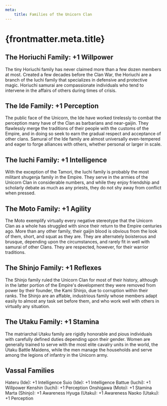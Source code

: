 ```yaml
---
meta:
    title: Families of the Unicorn Clan
---
```

# {frontmatter.meta.title}

## The Horiuchi Family: +1 Willpower

The tiny Horiuchi family has never claimed more than a few dozen members at most. Created a few decades before the Clan War, the Horiuchi are a branch of the Iuchi family that specializes in defensive and protective magic. Horiuchi samurai are compassionate individuals who tend to intervene in the affairs of others during times of crisis.

## The Ide Family: +1 Perception

The public face of the Unicorn, the Ide have worked tirelessly to combat the perception many have of the Clan as barbarians and near-gaijin. They flawlessly merge the traditions of their people with the customs of the Empire, and in doing so seek to earn the gradual respect and acceptance of other clans. Samurai of the Ide family are almost universally even-tempered and eager to forge alliances with others, whether personal or larger in scale.

## The Iuchi Family: +1 Intelligence

With the exception of the Tamori, the Iuchi family is probably the most militant shugenja family in the Empire. They serve in the armies of the Unicorn Clan in considerable numbers, and while they enjoy friendship and scholarly debate as much as any priests, they do not shy away from conflict when pressed.

## The Moto Family: +1 Agility

The Moto exemplify virtually every negative stereotype that the Unicorn Clan as a whole has struggled with since their return to the Empire centuries ago. More than any other family, their gaijin blood is obvious from the look of them, short, and squat as they are. They are alternately boisterous and brusque, depending upon the circumstances, and rarely fit in well with samurai of other Clans. They are respected, however, for their warrior traditions.

## The Shinjo Family: +1 Reflexes

The Shinjo family ruled the Unicorn Clan for most of their history, although in the latter portion of the Empire's development they were removed from power by their founder, the Kami Shinjo, due to corruption within their ranks. The Shinjo are an affable, industrious family whose members adapt easily to almost any task set before them, and who work well with others in virtually any situation.

## The Utaku Family: +1 Stamina

The matriarchal Utaku family are rigidly honorable and pious individuals with carefully defined duties depending upon their gender. Women are generally trained to serve with the most elite cavalry units in the world, the Utaku Battle Maidens, while the men manage the households and serve among the legions of infantry in the Unicorn army.

## Vassal Families

Hateru (Ide): +1 Intelligence
Suio (Ide): +1 Intelligence
Battue (Iuchi): +1 Willpower
Kenshin (Iuchi): +1 Perception
Onshigawa (Moto): +1 Stamina
Marta (Shinjo): +1 Awareness
Hyuga (Utaku): +1 Awareness
Naoko (Utaku): +1 Perception

